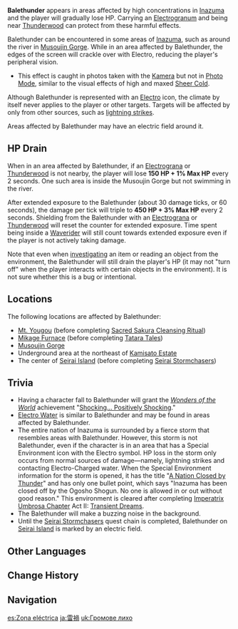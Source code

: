 {{Status Infobox
|type     = Climates
|image    = Climate Excessive Electro.png
|region   = Inazuma
|effect   = 
* Some regions in Inazuma are affected by high Electro concentration. While in these regions, you will gradually lose HP. This phenomenon is known as Balethunder.
* Use Electrograna to protect yourself against the harmful effects of Balethunder.
}}
'''Balethunder''' appears in areas affected by high {{Electro}} concentrations in [[Inazuma]] and the player will gradually lose HP. Carrying an [[Electrogranum]] and being near [[Thunderwood]] can protect from these harmful effects.

Balethunder can be encountered in some areas of [[Inazuma]], such as around the river in [[Musoujin Gorge]].<!-- there's some other in-game name with "Rift" in it that might describe this area better --> While in an area affected by Balethunder, the edges of the screen will crackle over with Electro, reducing the player's peripheral vision.
* This effect is caught in photos taken with the [[Kamera]] but not in [[Photo Mode]], similar to the visual effects of high and maxed [[Sheer Cold]].

Although Balethunder is represented with an [[Electro]] icon, the climate by itself never applies {{Electro}} to the player or other targets. Targets will be affected by {{Electro}} only from other sources, such as [[Weather#Thunderstorm|lightning strikes]].

Areas affected by Balethunder may have an electric field around it.

==HP Drain==
When in an area affected by Balethunder, if an [[Electrograna]] or [[Thunderwood]] is not nearby, the player will lose '''150 HP + 1% Max HP''' every 2 seconds. One such area is inside the Musoujin Gorge but not swimming in the river.

After extended exposure to the Balethunder (about 30 damage ticks, or 60 seconds), the damage per tick will triple to '''450 HP + 3% Max HP''' every 2 seconds. Shielding from the Balethunder with an [[Electrograna]] or [[Thunderwood]] will reset the counter for extended exposure. Time spent being inside a [[Waverider]] will still count towards extended exposure even if the player is not actively taking damage.

Note that even when [[Investigation|investigating]] an item or reading an object from the environment, the Balethunder will still drain the player's HP (it may not "turn off" when the player interacts with certain objects in the environment). It is not sure whether this is a bug or intentional.

==Locations==
The following locations are affected by Balethunder:
*[[Mt. Yougou]] (before completing [[Sacred Sakura Cleansing Ritual]])
*[[Mikage Furnace]] (before completing [[Tatara Tales]])
*[[Musoujin Gorge]]
*Underground area at the northeast of [[Kamisato Estate]]
*The center of [[Seirai Island]] (before completing [[Seirai Stormchasers]])

==Trivia==
* Having a character fall to Balethunder will grant the ''[[Wonders of the World]]'' achievement "[[Shocking... Positively Shocking]]."
* [[Electro Water]] is similar to Balethunder and may be found in areas affected by Balethunder.
* The entire nation of Inazuma is surrounded by a fierce storm that resembles areas with Balethunder. However, this storm is not Balethunder, even if the character is in an area that has a Special Environment icon with the Electro symbol. HP loss in the storm only occurs from normal sources of damage&mdash;namely, lightning strikes and contacting Electro-Charged water. When the Special Environment information for the storm is opened, it has the title "[[A Nation Closed by Thunder]]" and has only one bullet point, which says "Inazuma has been closed off by the Ogosho Shogun. No one is allowed in or out without good reason." This environment is cleared after completing [[Imperatrix Umbrosa Chapter]] Act II: [[Transient Dreams]].
* The Balethunder will make a buzzing noise in the background.
*Until the [[Seirai Stormchasers]] quest chain is completed, Balethunder on [[Seirai Island]] is marked by an electric field.

==Other Languages==
{{Other Languages
|en      = Balethunder
|zhs     = 雷祸
|zhs_rm  = Léi Huò
|zht     = 雷禍
|zht_rm  = Léi Huò
|zh_tl   = Thunder Disaster
|ja      = 雷禍
|ja_rm   = Raika{{Assumed}}
|ja_tl   = Thunder Disaster
|ko      = 번개 재앙
|ko_rm   = Beongae Jaeang
|ko_tl   = Lightning Disaster
|es      = Zona eléctrica
|es_tl   = Electric Zone
|fr      = Calamité électrique
|fr_tl   = Electric Calamity
|ru      = Громовое бедствие
|ru_tl   = Thunder Calamity
|th      = Balethunder
|vi      = Khu Sấm Gầm
|vi_tl   = Thunder-Roar Area
|de      = Qualblitz
|de_tl   = Anguish Lightning
|id      = Balethunder
|pt      = Tormenta Elétrica
|pt_tl   = Electric Storm
|tr      = 
|tr_tl   = 
|it      = 
|it_tl   = 
}}

==Change History==
{{Change History|2.0}}

==Navigation==
{{Exploration Navbox}}

[[es:Zona eléctrica]]
[[ja:雷禍]]
[[uk:Громове лихо]]